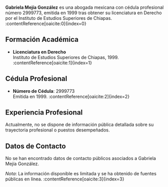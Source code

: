**Gabriela Mejía González** es una abogada mexicana con cédula profesional número 2999773, emitida en 1999 tras obtener su licenciatura en Derecho por el Instituto de Estudios Superiores de Chiapas. :contentReference[oaicite:0]{index=0}

## Formación Académica

- **Licenciatura en Derecho**  
  Instituto de Estudios Superiores de Chiapas, 1999. :contentReference[oaicite:1]{index=1}

## Cédula Profesional

- **Número de Cédula**: 2999773  
  Emitida en 1999. :contentReference[oaicite:2]{index=2}

## Experiencia Profesional

Actualmente, no se dispone de información pública detallada sobre su trayectoria profesional o puestos desempeñados.

## Datos de Contacto

No se han encontrado datos de contacto públicos asociados a Gabriela Mejía González.

*Nota*: La información disponible es limitada y se ha obtenido de fuentes públicas en línea. :contentReference[oaicite:3]{index=3}